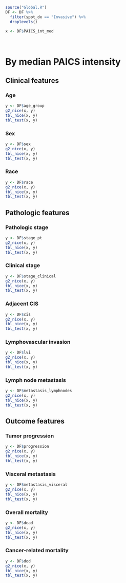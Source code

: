 ```r
source("Global.R")
DF <- DF %>% 
  filter(spot_dx == "Invasive") %>% 
  droplevels()

x <- DF$PAICS_int_med

```

\   

# By median PAICS intensity {.tabset .tabset-pills .tabset-fade}
## Clinical features {.tabset .tabset-pills .tabset-fade}
### Age
```r
y <- DF$age_group
g2_nice(x, y)
tbl_nice(x, y)
tbl_test(x, y)
```

### Sex
```r
y <- DF$sex
g2_nice(x, y)
tbl_nice(x, y)
tbl_test(x, y)
```

### Race
```r
y <- DF$race
g2_nice(x, y)
tbl_nice(x, y)
tbl_test(x, y)
```

## Pathologic features {.tabset .tabset-pills .tabset-fade}
### Pathologic stage
```r
y <- DF$stage_pt
g2_nice(x, y)
tbl_nice(x, y)
tbl_test(x, y)
```

### Clinical stage
```r
y <- DF$stage_clinical
g2_nice(x, y)
tbl_nice(x, y)
tbl_test(x, y)
```

### Adjacent CIS
```r
y <- DF$cis
g2_nice(x, y)
tbl_nice(x, y)
tbl_test(x, y)
```

### Lymphovascular invasion
```r
y <- DF$lvi
g2_nice(x, y)
tbl_nice(x, y)
tbl_test(x, y)
```

### Lymph node metastasis
```r
y <- DF$metastasis_lymphnodes
g2_nice(x, y)
tbl_nice(x, y)
tbl_test(x, y)
```

## Outcome features {.tabset .tabset-pills .tabset-fade}
### Tumor progression
```r
y <- DF$progression
g2_nice(x, y)
tbl_nice(x, y)
tbl_test(x, y)
```

### Visceral metastasis
```r
y <- DF$metastasis_visceral
g2_nice(x, y)
tbl_nice(x, y)
tbl_test(x, y)
```

### Overall mortality
```r
y <- DF$dead
g2_nice(x, y)
tbl_nice(x, y)
tbl_test(x, y)
```

### Cancer-related mortality
```r
y <- DF$dod
g2_nice(x, y)
tbl_nice(x, y)
tbl_test(x, y)
```
